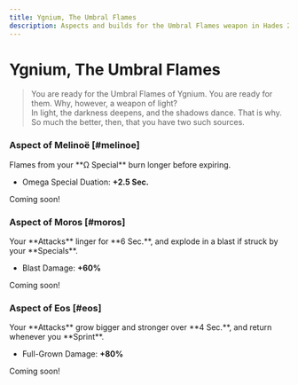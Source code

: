 ```yaml
---
title: Ygnium, The Umbral Flames
description: Aspects and builds for the Umbral Flames weapon in Hades 2.
---
```



# Ygnium, The Umbral Flames

> You are ready for the Umbral Flames of Ygnium. You are ready for them. Why, however, a weapon of light?\
> In light, the darkness deepens, and the shadows dance. That is why. So much the better, then, that you have two such sources.

### <TextHighlight type="legendary">Aspect of Melinoë</TextHighlight> [#melinoe]

<Box>
Flames from your **Ω Special** burn longer before expiring.

- Omega Special Duation: **+2.5 Sec.**

</Box>

Coming soon!

### <TextHighlight type="legendary">Aspect of Moros</TextHighlight> [#moros]

<Box>
Your **Attacks** linger for **6 Sec.**, and explode in a blast if struck by your **Specials**.

- Blast Damage: **+60%**

</Box>

Coming soon!

### <TextHighlight type="legendary">Aspect of Eos</TextHighlight> [#eos]

<Box>
Your **Attacks** grow bigger and stronger over **4 Sec.**, and return whenever you **Sprint**.

- Full-Grown Damage: **+80%**

</Box>

Coming soon!
